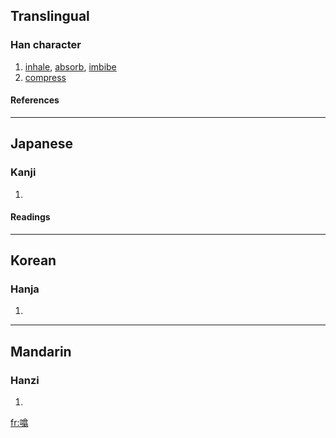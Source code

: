 ==Translingual==
===Han character===
{{Han char|rn=30|rad=口|as=12|sn=15|four=|canj=口人口一 (RORM)}}
# [[inhale]], [[absorb]], [[imbibe]]
# [[compress]]
====References====
{{Han ref|kx=0208.310|dkj=04310|dj=0431.230|hdz=10685.070|uh=564F|ud=22095}}
----
==Japanese==
===Kanji===
{{ja-kanji|grade=|rs=口12}}
# {{defn|Japanese}} 
====Readings====
{{ja-readings|on=[[きゅう]] (kyū)|kun=[[すう]] (suu)}}
----
==Korean==
===Hanja===
{{ko-hanja|hangeul=흡|rv=heup|mr=hŭp}}
# {{defn|Korean}}
----
==Mandarin==
===Hanzi===
{{cmn-hanzi|pin=[[xī]] ([[xi1]])|wg=hsi<sup>1</sup>}}
# {{defn|Mandarin}}

[[fr:噏]]